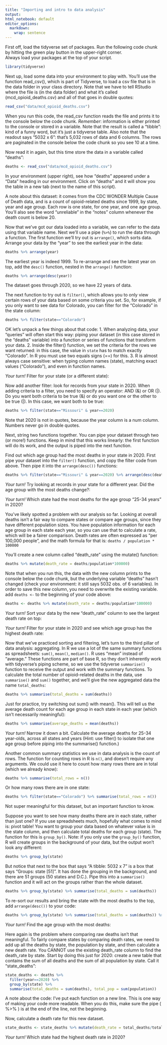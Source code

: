 ```yaml
---
title: "Importing and intro to data analysis"
output: 
html_notebook: default
editor_options: 
  markdown: 
    wrap: sentence
---
```


First off, load the tidyverse set of packages.
Run the following code chunk by hitting the green play button in the upper-right corner.\
Always load your packages at the top of your script.

```r
library(tidyverse)
```

Next up, load some data into your environment to play with.
You'll use the function read_csv(), which is part of Tidyverse, to load a csv file that is in the data folder in your class directory.
Note that we have to tell RStudio where the file is (in the data folder) and what it's called (mcd_opioid_deaths.csv) and all of that goes in double quotes:

```r
read_csv("data/mcd_opioid_deaths.csv")
```

When you run this code, the read_csv function reads the file and prints it to the console below the code chunk.
*Remember*: information is either printed to the console or stored in a variable.
Note that the result is called a "tibble": kind of a funny word, but it's just a tidyverse table.
Also note that the readout says "5032 x 6": that's 5,032 rows of data and 6 columns.
The rows are paginated in the console below the code chunk so you see 10 at a time.

Now read it in again, but this time store the data in a variable called "deaths":

```r
deaths <- read_csv("data/mcd_opioid_deaths.csv")
```

In your environment (upper right), see how "deaths" appeared under a "Data" heading in our environment.
Click on "deaths" and it will show you the table in a new tab (next to the name of this script).

A note about this dataset: it comes from the CDC WONDER Multiple Cause of Death data, and is a count of opioid-related deaths since 1999, by state, year and age group.
Each row is one state, for one year, and one age group.
You'll also see the word "unreliable" in the "notes" column whenever the death count is below 20.

Now that we've got our data loaded into a variable, we can refer to the data using that variable name.
Next we'll use a pipe (`%>%`) to run the data through a function.
The first function we'll try out is `arrange()`, which sorts data.
Arrange your data by the "year" to see the earliest year in the data:

```r
deaths %>% arrange(year)
```

The earliest year is indeed 1999.
To re-arrange and see the latest year on top, add the `desc()` function, nested in the `arrange()` function:

```r
deaths %>% arrange(desc(year))
```

The dataset goes through 2020, so we have 22 years of data.

The next function to try out is `filter()`, which allows you to only view certain rows of your data based on some criteria you set.
So, for example, if you only want to see data for Colorado, you can filter for the "Colorado" in the state column:

```r
deaths %>% filter(state=="Colorado")
```

OK let's unpack a few things about that code: 1.
When analyzing data, your "queries" will often start this way: piping your dataset (in this case stored in the "deaths" variable) into a function or series of functions that transform your data.
2.
Inside the filter() function, we set the criteria for the rows we want returned: in this case, the value in `state` has to match exactly "Colorado".
In R you must use two equals signs (==) for this.
3.
R is almost always case sensitive: when typing column names (state), matching exact values ("Colorado"), and even in function names.

*Your turn!* Filter for your state (or a different state):

Now add another filter: look for records from your state in 2020.
When adding criteria to a filter, you need to specify an operator: AND (&) or OR (\|).
Do you want both criteria to be true (&) or do you want one or the other to be true (\|).
In this case, we want both to be true:

```r
deaths %>% filter(state=="Missouri" & year==2020)
```

Note that 2020 is not in quotes, because the year column is a num column.
Numbers never go in double quotes.

Next, string two functions together.
You can pipe your dataset through two (or more!) functions.
Keep in mind that this works linearly: the first function will do its work, and the output is piped into the next function.

Find out which age group had the most deaths in your state in 2020.
First pipe your dataset into the `filter()` function, and copy the filter code from above.
Then pipe it into the `arrange(desc())` functions:

```r
deaths %>% filter(state=="Missouri" & year==2020) %>% arrange(desc(deaths))
```

*Your turn!* Try looking at records in your state for a different year.
Did the age group with the most deaths change?:

*Your turn!* Which state had the most deaths for the age group "25-34 years" in 2020?

You've likely spotted a problem with our analysis so far.
Looking at overall deaths isn't a fair way to compare states or compare age groups, since they have different population sizes.
You have population information for each age group in each state each year, so you can use that to calculate a rate, which will be a fairer comparison.
Death rates are often expressed as "per 100,000 people", and the math formula for that is: `deaths / population * 100000`

You'll create a new column called "death_rate" using the mutate() function:

```r
deaths %>% mutate(death_rate = deaths/population*100000)
```

Note that when you run this, the data with the new column prints to the console below the code chunk, but the underlying variable "deaths" hasn't changed (check your environment: it still says 5032 obs. of 6 variables).
In order to save this new column, you need to overwrite the existing variable.
add `deaths <-` to the beginning of your code above:

```r
deaths <- deaths %>% mutate(death_rate = deaths/population*100000)
```

*Your turn!* Sort your data by the new "death_rate" column to see the largest death rate on top:

*Your turn!* Filter for your state in 2020 and see which age group has the highest death rate:

Now that we've practiced sorting and filtering, let's turn to the third pillar of data analysis: aggregating.
In R we use a lot of the same summary functions as spreadsheets: `sum()`, `mean()`, `median()`.
R uses "mean" instead of "average." These functions are part of base R, so they don't inherently work with tidyverse's piping scheme, so we use the tidyverse `summarise()` function to receive the output and work with the summary functions.
To calculate the total number of opioid-related deaths in the data, use `summarise()` and `sum()` together, and we'll give the new aggregated data the name `total_deaths`:

```r
deaths %>% summarise(total_deaths = sum(deaths))
```

Just for practice, try switching out sum() with mean().
This will tell us the average death count for each age group in each state in each year (which isn't necessarily meaningful):

```r
deaths %>% summarise(average_deaths = mean(deaths))
```

*Your turn!* Narrow it down a bit.
Calculate the average deaths for 25-34 year-olds, across all states and years (Hint: use filter() to isolate that one age group before piping into the summarise() function.)

Another common summary statistics we use in data analysis is the count of rows.
The function for counting rows in R is `n()`, and doesn't require any arguments.
We could use it here to count how many rows there are in total (which we already know):

```r
deaths %>% summarise(total_rows = n())
```

Or how many rows there are in one state:

```r
deaths %>% filter(state=="Colorado") %>% summarise(total_rows = n())
```

Not super meaningful for this dataset, but an important function to know.

Suppose you want to see how many deaths there are in each state, rather than just one?
If you use spreadsheets much, hopefully what comes to mind is: pivot table!
You want to group your data based on whatever value is in the state column, and then calculate total deaths for each group (state).
The function for this is `group_by()`.
Note: if you only use the `group_by()` function, R will create groups in the background of your data, but the output won't look any different:

```r
deaths %>% group_by(state)
```

But notice that next to the box that says "A tibble: 5032 x 7" is a box that says "Groups: state [51]".
It has done the grouping in the background, and there are 51 groups (50 states and D.C.).
Pipe this into a `summarise()` function and it will act on the groups rather than the whole dataset.

```r
deaths %>% group_by(state) %>% summarise(total_deaths = sum(deaths))
```

To re-sort our results and bring the state with the most deaths to the top, add `arrange(desc())` to your code:

```r
deaths %>% group_by(state) %>% summarise(total_deaths = sum(deaths)) %>% arrange(desc(total_deaths))
```

*Your turn!* Find the age group with the most deaths:

Here again is the problem where comparing raw deaths isn't that meaningful.
To fairly compare states by comparing death rates, we need to add up all the deaths by state, the population by state, and then calculate a new death rate.
You CANNOT use the existing death_rate column to find the death_rate by state.
Start by doing this just for 2020: create a new table that contains the sum of all deaths and the sum of all population by state.
Call it "state_deaths":

```r
state_deaths <- deaths %>% 
  filter(year==2020) %>% 
  group_by(state) %>% 
  summarise(total_deaths = sum(deaths), total_pop = sum(population))
```

A note about the code: I've put each function on a new line.
This is one way of making your code more readable.
When you do this, make sure the pipe ( %\>% ) is at the end of the line, not the beginning.

Now, calculate a death rate for this new dataset.

```r
state_deaths <- state_deaths %>% mutate(death_rate = total_deaths/total_pop*100000)
```

*Your turn!* Which state had the highest death rate in 2020?

